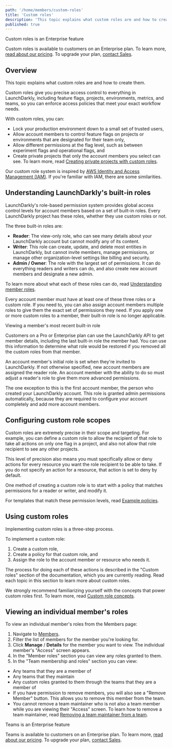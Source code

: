 ```yaml
---
path: '/home/members/custom-roles'
title: 'Custom roles'
description: 'This topic explains what custom roles are and how to create them. Custom roles give access control to everything in LaunchDarkly, from feature flags to metrics, environments, and teams. Enforce access policies that meet your exact workflow needs.'
published: true
---
```


<Callout intent="primary">
<CalloutTitle>Custom roles is an Enterprise feature</CalloutTitle>
<CalloutDescription>

Custom roles is available to customers on an Enterprise plan. To learn more, [read about our pricing](https://launchdarkly.com/pricing/). To upgrade your plan, [contact Sales](https://launchdarkly.com/contact-sales/).

</CalloutDescription>
</Callout>

## Overview

This topic explains what custom roles are and how to create them.

Custom roles give you precise access control to everything in LaunchDarkly, including feature flags, projects, environments, metrics, and teams, so you can enforce access policies that meet your exact workflow needs.

With custom roles, you can:

- Lock your production environment down to a small set of trusted users,
- Allow account members to control feature flags on projects or environments that are designated for their team only,
- Allow different permissions at the flag level, such as between experiment flags and operational flags, and
- Create private projects that only the account members you select can see. To learn more, read [Creating private projects with custom roles](/home/organize/private-projects).

Our custom role system is inspired by [AWS Identity and Access Management (IAM)](https://aws.amazon.com/iam/). If you're familiar with IAM, there are some similarities.

## Understanding LaunchDarkly's built-in roles

LaunchDarkly's role-based permission system provides global access control levels for account members based on a set of built-in roles. Every LaunchDarkly project has these roles, whether they use custom roles or not.

The three built-in roles are:

- **Reader**: The view-only role, who can see many details about your LaunchDarkly account but cannot modify any of its content.
- **Writer**: This role can create, update, and delete most entities in LaunchDarkly, but cannot invite members, manage permissions, or manage other organization-level settings like billing and security.
- **Admin / Owner**: The role with the largest set of permissions. It can do everything readers and writers can do, and also create new account members and designate a new admin.

To learn more about what each of these roles can do, read [Understanding member roles](/home/members/managing#understanding-member-roles).

Every account member must have at least one of these three roles or a custom role. If you need to, you can also assign account members multiple roles to give them the exact set of permissions they need. If you apply one or more custom roles to a member, their built-in role is no longer applicable.

<Callout intent="alert">
<CalloutTitle>Viewing a member's most recent built-in role</CalloutTitle>
<CalloutDescription>

Customers on a Pro or Enterprise plan can use the LaunchDarkly API to get member details, including the last built-in role the member had. You can use this information to determine what role would be restored if you removed all the custom roles from that member.

</CalloutDescription>
</Callout>

An account member's initial role is set when they're invited to LaunchDarkly. If not otherwise specified, new account members are assigned the reader role. An account member with the ability to do so must adjust a reader's role to give them more advanced permissions.

The one exception to this is the first account member, the person who created your LaunchDarkly account. This role is granted admin permissions automatically, because they are required to configure your account completely and add more account members.

## Configuring custom role scopes

Custom roles are extremely precise in their scope and targeting. For example, you can define a custom role to allow the recipient of that role to take all actions on only one flag in a project, and also not allow that role recipient to see any other projects.

This level of precision also means you must specifically allow or deny actions for every resource you want the role recipient to be able to take. If you do not specify an action for a resource, that action is set to deny by default.

One method of creating a custom role is to start with a policy that matches permissions for a reader or writer, and modify it.

For templates that match these permission levels, read [Example policies](/home/members/example-policies).

## Using custom roles

Implementing custom roles is a three-step process.

To implement a custom role:

1. Create a custom role,
2. Create a policy for that custom role, and
3. Assign the role to the account member or resource who needs it.

The process for doing each of these actions is described in the "Custom roles" section of the documentation, which you are currently reading. Read each topic in this section to learn more about custom roles.

We strongly recommend familiarizing yourself with the concepts that power custom roles first. To learn more, read [Custom role concepts](/home/members/role-concepts).

## Viewing an individual member's roles

To view an individual member's roles from the Members page:

1. Navigate to [Members](https://app.launchdarkly.com/settings/members).
2. Filter the list of members for the member you're looking for.
3. Click **Manage** / **Details** for the member you want to view. The individual member's "Access" screen appears.
4. In the "Member roles" section you can view any roles granted to them.
5. In the "Team membership and roles" section you can view:
  * Any teams that they are a member of
  * Any teams that they maintain
  * Any custom roles granted to them through the teams that they are a member of
  * If you have permission to remove members, you will also see a "Remove Member" button. This allows you to remove this member from the team.
  * You cannot remove a team maintainer who is not also a team member while you are viewing their "Access" screen. To learn how to remove a team maintainer, read [Removing a team maintainer from a team](/home/teams/managing#removing-a-team-maintainer-from-a-team).

<Callout intent="primary">
  <CalloutTitle>Teams is an Enterprise feature</CalloutTitle>
  <CalloutDescription>

Teams is available to customers on an Enterprise plan. To learn more, [read about our pricing](https://launchdarkly.com/pricing/). To upgrade your plan, [contact Sales](https://launchdarkly.com/contact-sales/).

  </CalloutDescription>
</Callout>
